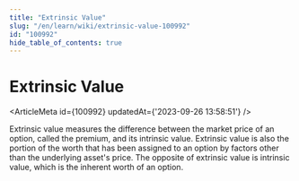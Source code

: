 ```yaml
---
title: "Extrinsic Value"
slug: "/en/learn/wiki/extrinsic-value-100992"
id: "100992"
hide_table_of_contents: true
---
```



# Extrinsic Value

<ArticleMeta id={100992} updatedAt={'2023-09-26 13:58:51'} />
<div className='border-solid border-b border-t-0 my-4 border-[var(--ifm-color-gray-300)]' />

Extrinsic value measures the difference between the market price of an option, called the premium, and its intrinsic value. Extrinsic value is also the portion of the worth that has been assigned to an option by factors other than the underlying asset's price. The opposite of extrinsic value is intrinsic value, which is the inherent worth of an option.
